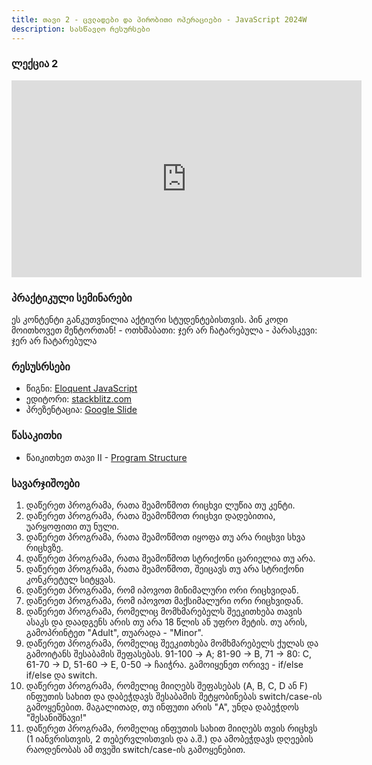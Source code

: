 ```yaml
---
title: თავი 2 - ცვლადები და პირობითი ოპერაციები - JavaScript 2024W
description: სასწავლო რესურსები
---
```


### ლექცია 2

<iframe
  width="560"
  height="315"
  src="https://www.youtube.com/embed/s7YkAy6Wl3c?si=zolGu3edN0pbBSqD"
  title="YouTube video player"
  frameborder="0"
  allow="accelerometer; autoplay; clipboard-write; encrypted-media; gyroscope; picture-in-picture; web-share"
  allowFullScreen
></iframe>

### პრაქტიკული სემინარები

<Card>
  <PinCodeProtectedContent>
    <Locked>
      ეს კონტენტი განკუთვნილია აქტიური სტუდენტებისთვის. პინ კოდი მოითხოვეთ
      მენტორთან!
    </Locked>
    <Unlocked>
      - ოთხშაბათი: ჯერ არ ჩატარებულა 
      - პარასკევი: ჯერ არ ჩატარებულა
    </Unlocked>
  </PinCodeProtectedContent>
</Card>

### რესუსრსები

- წიგნი: [Eloquent JavaScript](https://eloquentjavascript.net/)
- ედიტორი: [stackblitz.com](https://stackblitz.com)
- პრეზენტაცია: [Google Slide](https://docs.google.com/presentation/d/10atrkNkQr0JkEKnxLcigPvaMe0GCphBH7OW8nAEixfg/edit?usp=sharing)

### წასაკითხი

- წაიკითხეთ თავი II - [Program Structure](https://eloquentjavascript.net/02_program_structure.html)

### სავარჯიშოები

1. დაწერეთ პროგრამა, რათა შეამოწმოთ რიცხვი ლუწია თუ კენტი.
2. დაწერეთ პროგრამა, რათა შეამოწმოთ რიცხვი დადებითია, უარყოფითი თუ ნული.
3. დაწერეთ პროგრამა, რათა შეამოწმოთ იყოფა თუ არა რიცხვი სხვა რიცხვზე.
4. დაწერეთ პროგრამა, რათა შეამოწმოთ სტრიქონი ცარიელია თუ არა.
5. დაწერეთ პროგრამა, რათა შეამოწმოთ, შეიცავს თუ არა სტრიქონი კონკრეტულ სიტყვას.
6. დაწერეთ პროგრამა, რომ იპოვოთ მინიმალური ორი რიცხვიდან.
7. დაწერეთ პროგრამა, რომ იპოვოთ მაქსიმალური ორი რიცხვიდან.
8. დაწერეთ პროგრამა, რომელიც მომხმარებელს შეეკითხება თავის ასაკს და დაადგენს არის თუ არა 18 წლის ან უფრო მეტის. თუ არის, გამოპრინტეთ "Adult", თუარადა - "Minor". 
9. დაწერეთ პროგრამა, რომელიც შეეკითხება მომხმარებელს ქულას და გამოიტანს შესაბამის შეფასებას. 91-100 -> A; 81-90 -> B, 71 -> 80: C, 61-70 -> D, 51-60 -> E, 0-50 -> ჩაიჭრა. გამოიყენეთ ორივე - if/else if/else და switch.
10. დაწერეთ პროგრამა, რომელიც მიიღებს შეფასებას (A, B, C, D ან F) ინფუთის სახით და დაბეჭდავს შესაბამის შეტყობინებას switch/case-ის გამოყენებით. მაგალითად, თუ ინფუთი არის "A", უნდა დაბეჭდოს "შესანიშნავი!"
11. დაწერეთ პროგრამა, რომელიც ინფუთის სახით მიიღებს თვის რიცხვს (1 იანვრისთვის, 2 თებერვლისთვის და ა.შ.) და ამობეჭდავს დღეების რაოდენობას ამ თვეში switch/case-ის გამოყენებით.

